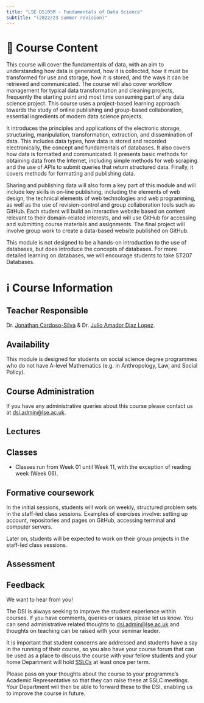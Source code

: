 ```yaml
---
title: "LSE DS105M - Fundamentals of Data Science"
subtitle: "(2022/23 summer revision)"
---
```


# 📑 Course Content

This course will cover the fundamentals of data, with an aim to understanding how data is generated, how it is collected, how it must be transformed for use and storage, how it is stored, and the ways it can be retrieved and communicated. The course will also cover workflow management for typical data transformation and cleaning projects, frequently the starting point and most time consuming part of any data science project. This course uses a project-based learning approach towards the study of online publishing and group-based collaboration, essential ingredients of modern data science projects.

It introduces the principles and applications of the electronic storage, structuring, manipulation, transformation, extraction, and dissemination of data. This includes data types, how data is stored and recorded electronically, the concept and fundamentals of databases. It also covers how data is formatted and communicated. It presents basic methods for obtaining data from the Internet, including simple methods for web scraping and the use of APIs to submit queries that return structured data. Finally, it covers methods for formatting and publishing data.

Sharing and publishing data will also form a key part of this module and will include key skills in on-line publishing, including the elements of web design, the technical elements of web technologies and web programming, as well as the use of revision-control and group collaboration tools such as GitHub. Each student will build an interactive website based on content relevant to their domain-related interests, and will use GitHub for accessing and submitting course materials and assignments. The final project will involve group work to create a data-based website published on GitHub.

This module is not designed to be a hands-on introduction to the use of databases, but does introduce the concepts of databases. For more detailed learning on databases, we will encourage students to take ST207 Databases.

# ℹ️ Course Information

## Teacher Responsible

Dr. [Jonathan Cardoso-Silva](https://www.lse.ac.uk/DSI/People/Jonathan-Cardoso-Silva) & Dr. [Julio Amador Diaz Lopez](https://www.lse.ac.uk/DSI/People/Julio-Amador-Diaz-Lopez).

## Availability
This module is designed for students on social science degree programmes who do not have A-level Mathematics (e.g. in Anthropology, Law, and Social Policy).

## Course Administration
If you have any administrative queries about this course please contact us at [dsi.admin@lse.ac.uk](http://dsi.admin@lse.ac.uk/).

## Lectures

<mark class="todo"></mark>

## Classes

-   Classes run from Week 01 until Week 11, with the exception of reading week (Week 06).

## Formative coursework

<mark></mark>In the initial sessions, students will work on weekly, structured problem sets in the staff-led class sessions. Examples of exercises involve: setting up account, repositories and pages on GitHub, accessing terminal and computer servers.

Later on, students will be expected to work on their group projects in the staff-led class sessions.

## Assessment

<mark class="todo"></mark>

## Feedback
We want to hear from you!

The DSI is always seeking to improve the student experience within courses. If you have comments, queries or issues, please let us know. You can send administrative related thoughts to [dsi.admin@lse.ac.uk](http://dsi.admin@lse.ac.uk/) and thoughts on teaching can be raised with your seminar leader.

It is important that student concerns are addressed and students have a say in the running of their course, so you also have your course forum that can be used as a place to discuss the course with your fellow students and your home Department will hold [SSLCs](https://info.lse.ac.uk/current-students/Assets/Articles/student-voice) at least once per term. 

Please pass on your thoughts about the course to your programme's Academic Representative so that they can raise these at SSLC meetings. Your Department will then be able to forward these to the DSI, enabling us to improve the course in future.
